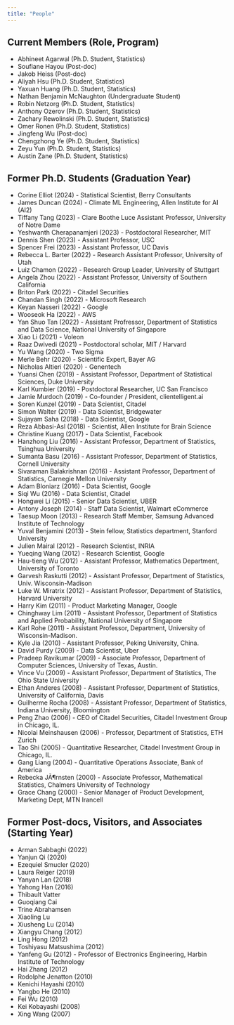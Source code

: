 ```yaml
---
title: "People"
---
```


## Current Members (Role, Program)

- Abhineet Agarwal (Ph.D. Student, Statistics)
- Soufiane Hayou (Post-doc)
- Jakob Heiss (Post-doc)
- Aliyah Hsu (Ph.D. Student, Statistics)
- Yaxuan Huang (Ph.D. Student, Statistics)
- Nathan Benjamin McNaughton (Undergraduate Student)
- Robin Netzorg (Ph.D. Student, Statistics)
- Anthony Ozerov (Ph.D. Student, Statistics)
- Zachary Rewolinski (Ph.D. Student, Statistics)
- Omer Ronen (Ph.D. Student, Statistics)
- Jingfeng Wu (Post-doc)
- Chengzhong Ye (Ph.D. Student, Statistics)
- Zeyu Yun (Ph.D. Student, Statistics)
- Austin Zane (Ph.D. Student, Statistics)

## Former Ph.D. Students (Graduation Year)

- Corine Elliot (2024) - Statistical Scientist, Berry Consultants
- James Duncan (2024) - Climate ML Engineering, Allen Institute for AI (AI2)
- Tiffany Tang (2023) - Clare Boothe Luce Assistant Professor, University of Notre Dame
- Yeshwanth Cherapanamjeri (2023) - Postdoctoral Researcher, MIT
- Dennis Shen (2023) - Assistant Professor, USC
- Spencer Frei (2023) - Assistant Professor, UC Davis
- Rebecca L. Barter (2022) - Research Assistant Professor, University of Utah
- Luiz Chamon (2022) - Research Group Leader, University of Stuttgart
- Angela Zhou (2022) - Assistant Professor, University of Southern California
- Briton Park (2022) - Citadel Securities
- Chandan Singh (2022) - Microsoft Research
- Keyan Nasseri (2022) - Google
- Wooseok Ha (2022) - AWS
- Yan Shuo Tan (2022) - Assistant Profressor, Department of Statistics and Data Science, National University of Singapore
- Xiao Li (2021) - Voleon
- Raaz Dwivedi (2021) - Postdoctoral scholar, MIT / Harvard
- Yu Wang (2020) - Two Sigma
- Merle Behr (2020) - Scientific Expert, Bayer AG
- Nicholas Altieri (2020) - Genentech
- Yuansi Chen (2019) - Assistant Professor, Department of Statistical Sciences, Duke University
- Karl Kumbier (2019) - Postdoctoral Researcher, UC San Francisco
- Jamie Murdoch (2019) - Co-founder / President, clientelligent.ai
- Soren Kunzel (2019) - Data Scientist, Citadel
- Simon Walter (2019) - Data Scientist, Bridgewater
- Sujayam Saha (2018) - Data Scientist, Google
- Reza Abbasi-Asl (2018) - Scientist, Allen Institute for Brain Science
- Christine Kuang (2017) - Data Scientist, Facebook
- Hanzhong Liu (2016) - Assistant Professor, Department of Statistics, Tsinghua University
- Sumanta Basu (2016) - Assistant Professor, Department of Statistics, Cornell University
- Sivaraman Balakrishnan (2016) - Assistant Professor, Department of Statistics, Carnegie Mellon University
- Adam Bloniarz (2016) - Data Scientist, Google
- Siqi Wu (2016) - Data Scientist, Citadel
- Hongwei Li (2015) - Senior Data Scientist, UBER
- Antony Joseph (2014) - Staff Data Scientist, Walmart eCommerce
- Taesup Moon (2013) - Research Staff Member, Samsung Advanced Institute of Technology
- Yuval Benjamini (2013) - Stein fellow, Statistics department, Stanford University
- Julien Mairal (2012) - Research Scientist, INRIA
- Yueqing Wang (2012) - Research Scientist, Google
- Hau-tieng Wu (2012) - Assistant Professor, Mathematics Department, University of Toronto
- Garvesh Raskutti (2012) - Assistant Professor, Department of Statistics, Univ. Wisconsin-Madison
- Luke W. Miratrix (2012) - Assistant Professor, Department of Statistics, Harvard University
- Harry Kim (2011) - Product Marketing Manager, Google
- Chinghway Lim (2011) - Assistant Professor, Department of Statistics and Applied Probability, National University of Singapore
- Karl Rohe (2011) - Assistant Professor, Department, University of Wisconsin-Madison.
- Kyle Jia (2010) - Assistant Professor, Peking University, China.
- David Purdy (2009) - Data Scientist, Uber
- Pradeep Ravikumar (2009) - Associate Professor, Department of Computer Sciences, University of Texas, Austin.
- Vince Vu (2009) - Assistant Professor, Department of Statistics, The Ohio State University
- Ethan Anderes (2008) - Assistant Professor, Department of Statistics, University of California, Davis
- Guilherme Rocha (2008) - Assistant Professor, Department of Statistics, Indiana University, Bloomington
- Peng Zhao (2006) - CEO of Citadel Securities, Citadel Investment Group in Chicago, IL.
- Nicolai Meinshausen (2006) - Professor, Department of Statistics, ETH Zurich
- Tao Shi (2005) - Quantitative Researcher, Citadel Investment Group in Chicago, IL.
- Gang Liang (2004) - Quantitative Operations Associate, Bank of America
- Rebecka JÃ¶rnsten (2000) - Associate Professor, Mathematical Statistics, Chalmers University of Technology
- Grace Chang (2000) - Senior Manager of Product Development, Marketing Dept, MTN Irancell

## Former Post-docs, Visitors, and Associates (Starting Year)

- Arman Sabbaghi (2022)
- Yanjun Qi (2020)
- Ezequiel Smucler (2020)
- Laura Reiger (2019)
- Yanyan Lan (2018)
- Yahong Han (2016)
- Thibault Vatter
- Guoqiang Cai
- Trine Abrahamsen
- Xiaoling Lu
- Xiusheng Lu (2014)
- Xiangyu Chang (2012)
- Ling Hong (2012)
- Toshiyasu Matsushima (2012)
- Yanfeng Gu (2012) - Professor of Electronics Engineering, Harbin Institute of Technology
- Hai Zhang (2012)
- Rodolphe Jenatton (2010)
- Kenichi Hayashi (2010)
- Yangbo He (2010)
- Fei Wu (2010)
- Kei Kobayashi (2008)
- Xing Wang (2007)
